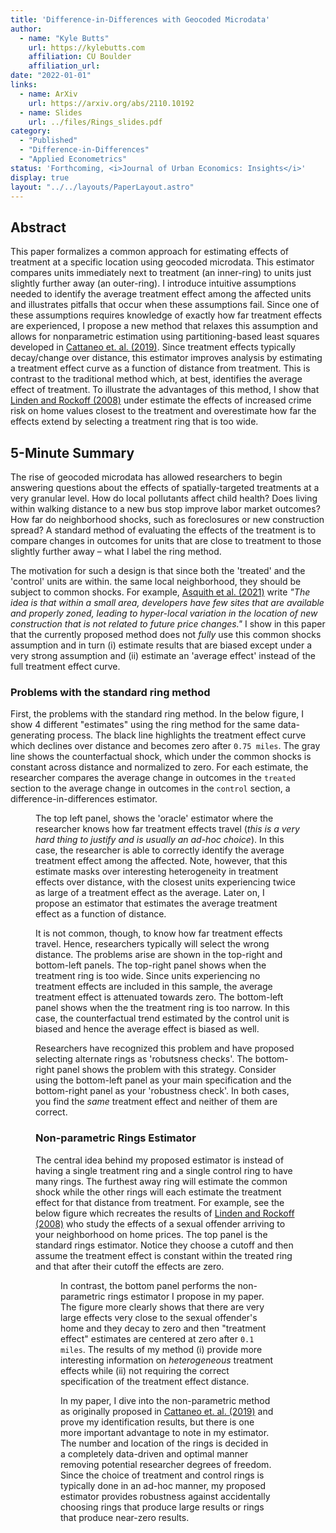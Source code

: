```yaml
---
title: 'Difference-in-Differences with Geocoded Microdata'
author:
  - name: "Kyle Butts"
    url: https://kylebutts.com
    affiliation: CU Boulder
    affiliation_url: 
date: "2022-01-01"
links:
  - name: ArXiv 
    url: https://arxiv.org/abs/2110.10192
  - name: Slides
    url: ../files/Rings_slides.pdf
category:
  - "Published"
  - "Difference-in-Differences"
  - "Applied Econometrics"
status: 'Forthcoming, <i>Journal of Urban Economics: Insights</i>'
display: true
layout: "../../layouts/PaperLayout.astro"
---
```


## Abstract

This paper formalizes a common approach for estimating effects of treatment at a specific location using geocoded microdata. This estimator compares units immediately next to treatment (an inner-ring) to units just slightly further away (an outer-ring). I introduce intuitive assumptions needed to identify the average treatment effect among the affected units and illustrates pitfalls that occur when these assumptions fail. Since one of these assumptions requires knowledge of exactly how far treatment effects are experienced, I propose a new method that relaxes this assumption and allows for nonparametric estimation using partitioning-based least squares developed in [Cattaneo et. al. (2019)](https://maxhfarrell.com/research/Cattaneo-Farrell-Feng2020_AoS.pdf). Since treatment effects typically decay/change over distance, this estimator improves analysis by estimating a treatment effect curve as a function of distance from treatment. This is contrast to the traditional method which, at best, identifies the average effect of treatment. To illustrate the advantages of this method, I show that [Linden and Rockoff (2008)](https://www.aeaweb.org/articles?id=10.1257/aer.98.3.1103) under estimate the effects of increased crime risk on home values closest to the treatment and overestimate how far the effects extend by selecting a treatment ring that is too wide. 

## 5-Minute Summary

The rise of geocoded microdata has allowed researchers to begin answering questions about the effects of spatially-targeted treatments at a very granular level. How do local pollutants affect child health? Does living within walking distance to a new bus stop improve labor market outcomes? How far do neighborhood shocks, such as foreclosures or new construction spread? A standard method of evaluating the effects of the treatment is to compare changes in outcomes for units that are close to treatment to those slightly further away – what I label the <Color kelly>ring method</Color>.

The motivation for such a design is that since both the 'treated' and the 'control' units are within. the same local neighborhood, they should be subject to <Color coral>common shocks</Color>. For example, [Asquith et al. (2021)](https://dx.doi.org/10.1162/rest_a_01055) write *"The idea is that within a small area, developers have few sites that are available and properly zoned, leading to hyper-local variation in the location of new construction that is not related to future price changes."* I show in this paper that the currently proposed method does not *fully* use this <Color coral>common shocks</Color> assumption and in turn (i) estimate results that are biased except under a very strong assumption and (ii) estimate an 'average effect' instead of the full treatment effect curve.

### Problems with the standard ring method

First, the problems with the standard ring method. In the below figure, I show 4 different "estimates" using the ring method for the same data-generating process. The black line highlights the treatment effect curve which declines over distance and becomes zero after `0.75 miles`. The gray line shows the counterfactual shock, which under the <Color coral>common shocks</Color> is constant across distance and normalized to zero. For each estimate, the researcher compares the average change in outcomes in the `treated` section to the average change in outcomes in the `control` section, a difference-in-differences estimator.

<Figure src="/images/rings_ex.png" alt="Example of Problems with 'Standard' Rings method" />

The top left panel, shows the 'oracle' estimator where the researcher knows how far treatment effects travel (*this is a very hard thing to justify and is usually an ad-hoc choice*). In this case, the researcher is able to correctly identify the <Color alice>average treatment effect among the affected</Color>. Note, however, that this estimate masks over interesting heterogeneity in treatment effects over distance, with the closest units experiencing twice as large of a treatment effect as the average. Later on, I propose an estimator that estimates the average treatment effect as a function of distance.

It is not common, though, to know how far treatment effects travel. Hence, researchers typically will select the wrong distance. The problems arise are shown in the top-right and bottom-left panels. The top-right panel shows when the treatment ring is too wide. Since units experiencing no treatment effects are included in this sample, the average treatment effect is attenuated towards zero. The bottom-left panel shows when the the treatment ring is too narrow. In this case, the counterfactual trend estimated by the control unit is biased and hence the average effect is biased as well.

Researchers have recognized this problem and have proposed selecting alternate rings as 'robutsness checks'. The bottom-right panel shows the problem with this strategy. Consider using the bottom-left panel as your main specification and the bottom-right panel as your 'robustness check'. In both cases, you find the *same* treatment effect and neither of them are correct.

### Non-parametric Rings Estimator

The central idea behind my proposed estimator is instead of having a single treatment ring and a single control ring to have many rings. The furthest away ring will estimate the <Color coral>common shock</Color> while the other rings will each estimate the treatment effect for that distance from treatment. For example, see the below figure which recreates the results of [Linden and Rockoff (2008)](https://dx.doi.org/10.1257/aer.98.3.1103) who study the effects of a sexual offender arriving to your neighborhood on home prices. The top panel is the standard rings estimator. Notice they choose a cutoff and then assume the treatment effect is constant within the treated ring and that after their cutoff the effects are zero. 

<Figure src="/images/linden_rockoff.png" alt="Linden and Rockoff (2008) Analysis of Sexual Offender Arrival on Home Prices" />

In contrast, the bottom panel performs the non-parametric rings estimator I propose in my paper. The figure more clearly shows that there are very large effects very close to the sexual offender's home and they decay to zero and then "treatment effect" estimates are centered at zero after `0.1 miles`. The results of my method (i) provide more interesting information on *heterogeneous* treatment effects while (ii) not requiring the correct specification of the treatment effect distance.

In my paper, I dive into the non-parametric method as originally proposed in [Cattaneo et. al. (2019)](http://arxiv.org/abs/1804.04916) and prove my identification results, but there is one more important advantage to note in my estimator. The number and location of the rings is decided in a completely data-driven and optimal manner removing potential researcher degrees of freedom. Since the choice of treatment and control rings is typically done in an ad-hoc manner, my proposed estimator provides robustness against accidentally choosing rings that produce large results or rings that produce near-zero results.
